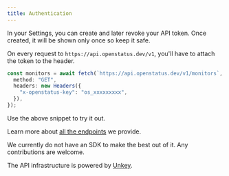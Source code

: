 ```yaml
---
title: Authentication
---
```


In your Settings, you can create and later revoke your API token. Once created,
it will be shown only once so keep it safe.

On every request to `https://api.openstatus.dev/v1`, you'll have to attach the
token to the header.

```ts
const monitors = await fetch(`https://api.openstatus.dev/v1/monitors`, {
  method: "GET",
  headers: new Headers({
    "x-openstatus-key": "os_xxxxxxxxx",
  }),
});
```

Use the above snippet to try it out.

Learn more about [all the endpoints](/api-server/openapi) we provide.

We currently do not have an SDK to make the best out of it. Any contributions
are welcome.

The API infrastructure is powered by [Unkey](https://unkey.dev).
